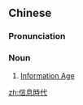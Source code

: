 {{also|信息时代}}
==Chinese==
{{zh-forms|s=信息时代|type=22}}
{{zh-wp}}

===Pronunciation===
{{zh-pron
|m=xìn息 shídài
|c=seon3 sik1 si4 doi6
|cat=n
}}

===Noun===
{{zh-noun}}

# [[Information Age]]

[[zh:信息時代]]